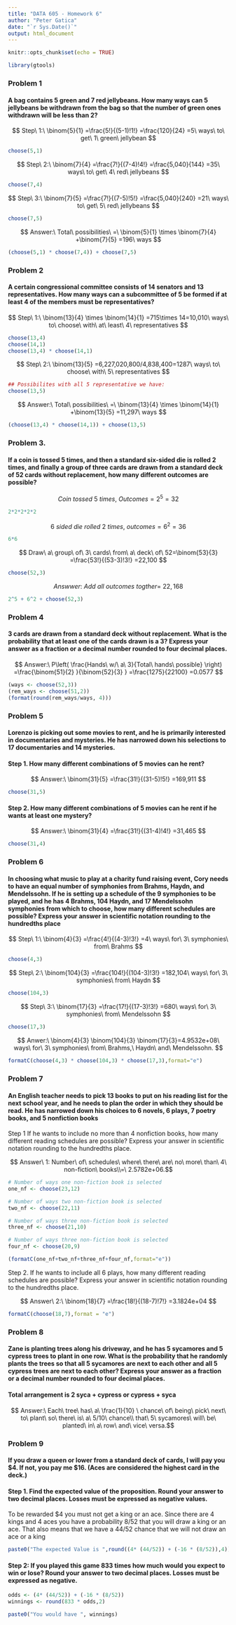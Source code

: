 ```yaml
---
title: "DATA 605 - Homework 6"
author: "Peter Gatica"
date: "`r Sys.Date()`"
output: html_document
---
```


```r
knitr::opts_chunk$set(echo = TRUE)
```

```r
library(gtools)
```

### Problem 1

#### A bag contains 5 green and 7 red jellybeans. How many ways can 5 jellybeans be withdrawn from the bag so that the number of green ones withdrawn will be less than 2?

$$ Step\ 1:\ \binom{5}{1} =\frac{5!}{(5-1)!1!} =\frac{120}{24} =5\  ways\  to\  get\  1\  green\  jellybean $$

```r
choose(5,1)
```

$$ Step\ 2:\ \binom{7}{4} =\frac{7!}{(7-4)!4!} =\frac{5,040}{144} =35\  ways\  to\  get\  4\  red\  jellybeans $$
```r
choose(7,4)
```

$$ Step\ 3:\ \binom{7}{5} =\frac{7!}{(7-5)!5!} =\frac{5,040}{240} =21\  ways\  to\  get\  5\  red\  jellybeans $$
```r
choose(7,5)
```

$$ Answer:\ Total\  possibilities\  =\  \binom{5}{1} \times \binom{7}{4} +\binom{7}{5} =196\  ways $$
```r
(choose(5,1) * choose(7,4)) + choose(7,5)
```

### Problem 2

#### A certain congressional committee consists of 14 senators and 13 representatives. How many ways can a subcommittee of 5 be formed if at least 4 of the members must be representatives?

$$ Step\ 1:\ \binom{13}{4} \times \binom{14}{1} =715\times 14=10,010\  ways\  to\  choose\ with\
at\ least\ 4\ representatives $$
```r
choose(13,4)
choose(14,1)
choose(13,4) * choose(14,1)
```
$$ Step\ 2:\ \binom{13}{5} =6,227,020,800/4,838,400=1287\  ways\  to\  choose\ with\ 5\ representatives $$
```r
## Possibilites with all 5 representative we have:
choose(13,5)
```
$$ Answer:\ Total\  possibilities\  =\  \binom{13}{4} \times \binom{14}{1} +\binom{13}{5} =11,297\  ways $$
```r
(choose(13,4) * choose(14,1)) + choose(13,5)
```

### Problem 3.

####  If a coin is tossed 5 times, and then a standard six-sided die is rolled 2 times, and finally a group of three cards are drawn from a standard deck of 52 cards without replacement, how many different outcomes are possible?

$$ Coin\  tossed\  5\  times,\  Outcomes=2^{5}=32 $$
```r
2*2*2*2*2 
```
$$ 6\  sided\  die\  rolled\  2\  times,\  outcomes=6^{2}=36 $$
```r
6*6
```
$$ Draw\  a\  group\  of\  3\  cards\  from\  a\  deck\  of\  52=\binom{53}{3} =\frac{53!}{(53-3)!3!} =22,100 $$
```r
choose(52,3)
```
$$ Answwer:\ Add\ all\ outcomes\ togther=\ 22,168 $$

```r
2^5 + 6^2 + choose(52,3)
```

### Problem 4

#### 3 cards are drawn from a standard deck without replacement. What is the probability that at least one of the cards drawn is a 3? Express your answer as a fraction or a decimal number rounded to four decimal places.

$$  Answer:\  P\left( \frac{Hands\  w/\  a\  3}{Total\  hands\  possible} \right)  =\frac{\binom{51}{2} }{\binom{52}{3} } =\frac{1275}{22100} =0.0577 $$

```r
(ways <- choose(52,3))
(rem_ways <- choose(51,2))
(format(round(rem_ways/ways, 4)))
```

### Problem 5

#### Lorenzo is picking out some movies to rent, and he is primarily interested in documentaries and mysteries. He has narrowed down his selections to 17 documentaries and 14 mysteries.

#### Step 1. How many different combinations of 5 movies can he rent?
$$ Answer:\  \binom{31}{5} =\frac{31!}{(31-5)!5!} =169,911 $$

```r
choose(31,5)
```

#### Step 2. How many different combinations of 5 movies can he rent if he wants at least one mystery?

$$ Answer:\  \binom{31}{4} =\frac{31!}{(31-4)!4!} =31,465 $$

```r
choose(31,4) 
```

### Problem 6

#### In choosing what music to play at a charity fund raising event, Cory needs to have an equal number of symphonies from Brahms, Haydn, and Mendelssohn. If he is setting up a schedule of the 9 symphonies to be played, and he has 4 Brahms, 104 Haydn, and 17 Mendelssohn symphonies from which to choose, how many different schedules are possible? Express your answer in scientific notation rounding to the hundredths place

$$ Step\ 1:\  \binom{4}{3} =\frac{4!}{(4-3)!3!} =4\ ways\ for\ 3\ symphonies\ from\ Brahms $$

```r
choose(4,3)
```
$$ Step\ 2:\  \binom{104}{3} =\frac{104!}{(104-3)!3!} =182,104\ ways\ for\ 3\ symphonies\ from\ Haydn $$
```r
choose(104,3)
```
$$ Step\ 3:\  \binom{17}{3} =\frac{17!}{(17-3)!3!} =680\ ways\ for\ 3\ symphonies\ from\ Mendelssohn $$
```r
choose(17,3)
```
$$ Anwer:\  \binom{4}{3} \binom{104}{3} \binom{17}{3}=4.9532e+08\ ways\ for\ 3\ symphonies\ from\ Brahms,\ Haydn\ and\ Mendelssohn. $$
```r
formatC(choose(4,3) * choose(104,3) * choose(17,3),format="e")
```

### Problem 7

#### An English teacher needs to pick 13 books to put on his reading list for the next school year, and he needs to plan the order in which they should be read. He has narrowed down his choices to 6 novels, 6 plays, 7 poetry books, and 5 nonfiction books

Step 1 If he wants to include no more than 4 nonfiction books, how many different 
reading schedules are possible? Express your answer in scientific notation rounding to
the hundredths place.

$$ Answer\ 1: Number\ of\ schedules\ where\ there\ are\ no\ more\ than\ 4\ non-fiction\ books\\=\ 2.5782e+06.$$

```r
# Number of ways one non-fiction book is selected
one_nf <- choose(23,12)

# Number of ways two non-fiction book is selected
two_nf <- choose(22,11)

# Number of ways three non-fiction book is selected
three_nf <- choose(21,10)

# Number of ways three non-fiction book is selected
four_nf <- choose(20,9)

(formatC(one_nf+two_nf+three_nf+four_nf,format="e"))
```

Step 2. If he wants to include all 6 plays, how many different reading schedules are possible? Express your answer in scientific notation rounding to the hundredths place.

$$ Answer\  2:\  \binom{18}{7} =\frac{18!}{(18-7)!7!} =3.1824e+04 $$

```r
formatC(choose(18,7),format = "e")
```

### Problem 8

#### Zane is planting trees along his driveway, and he has 5 sycamores and 5 cypress trees to plant in one row. What is the probability that he randomly plants the trees so that all 5 sycamores are next to each other and all 5 cypress trees are next to each other? Express your answer as a fraction or a decimal number rounded to four decimal places.

#### Total arrangement is 2 syca + cypress or cypress + syca 

$$ Answer:\  Each\  tree\  has\  a\  \frac{1}{10} \  chance\  of\  being\  pick\  next\  to\  plant\  so\  there\  is\  a\  5/10\  chance\\ that\ 5\  sycamores\  will\  be\  planted\  in\  a\  row\  and\  vice\  versa.$$

### Problem 9

#### If you draw a queen or lower from a standard deck of cards, I will pay you $4. If not, you pay me $16. (Aces are considered the highest card in the deck.)

#### Step 1. Find the expected value of the proposition. Round your answer to two decimal places. Losses must be expressed as negative values.

To be rewarded $4 you must not get a king or an ace. Since there are 4 kings and 4 aces you have a probability 8/52 that you will draw a king or an ace. That also means that we have a 44/52 chance that we will not draw an ace or a king

```r
paste0("The expected Value is ",round((4* (44/52)) + (-16 * (8/52)),4))
```
#### Step 2: If you played this game 833 times how much would you expect to win or lose? Round your answer to two decimal places. Losses must be expressed as negative.
```r
odds <- (4* (44/52)) + (-16 * (8/52))
winnings <- round(833 * odds,2)

paste0("You would have ", winnings)
```





